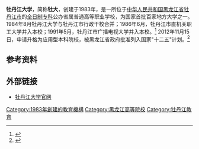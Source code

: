 {{Expand|time=2016-09-27T12:32:24+00:00}}
{{Infobox University
| Name = 牡丹江大学
| EnglishName = Mudanjiang University
| SealImage = 
| SealInfo = 
| Established = 1983
| Type = 公办省属普通高等职业学校
| president   = 林韧卒
| secretary  = 王树印
| Location = {{CHN}}[[黑龙江省|黑龙江省]][[牡丹江市|牡丹江市]][[爱民区|爱民区]]西地明街530号
| Campus = 
| Area = 
| Department =
| Faculty = 
| Professor =
| Associate Professor =
| Assistant Professor =
| Lecturer =
| Student = 6056<ref>{{Cite web |url=http://www.mdjdx.cn/mdnew/pages.asp |title=牡丹江大学学校简介 |access-date=2016-09-27 |archive-url=https://web.archive.org/web/20170305004914/http://www.mdjdx.cn/mdnew/pages.asp |archive-date=2017-03-05 |dead-url=yes }}</ref>
| Website = http://www.mdjdx.cn/
}}
'''牡丹江大学'''，简称'''牡大'''，创建于1983年，是一所位于[[中华人民共和国|中华人民共和国]][[黑龙江省|黑龙江省]][[牡丹江市|牡丹江市]]的[[全日制|全日制]][[专科|专科]]公办省属普通高等职业学校，为国家首批百家地方大学之一。1984年8月牡丹江大学与牡丹江市行政干校合并；1986年6月，牡丹江市直机关职工大学并入本校；1991年5月，牡丹江市广播电视大学并入本校。<ref>{{Cite web |url=http://www.mdjdx.cn/mdnew/page.asp?id=1 |title=学校足迹 创建把握春的契机 |access-date=2016-09-27 |archive-url=https://web.archive.org/web/20160713143333/http://www.mdjdx.cn/mdnew/page.asp?id=1 |archive-date=2016-07-13 |dead-url=yes }}</ref> 2012年11月15日，申请升格为应用型本科院校，被黑龙江省政府批准列入国家"十二五"计划。<ref>{{Cite web |url=http://www.mdjdx.cn/mdnew/show.asp?id=1549 |title=2006年至今部分重大活动 |access-date=2016-09-27 |archive-url=https://web.archive.org/web/20160713070020/http://mdjdx.cn/mdnew/show.asp?id=1549 |archive-date=2016-07-13 |dead-url=yes }}</ref>

== 参考资料 ==
{{reflist}}

== 外部链接 ==
* [http://www.mdjdx.cn/ 牡丹江大学官网] {{Wayback|url=http://www.mdjdx.cn/ |date=20210115135140 }}

{{黑龙江高等院校|nocat}}
[[Category:1983年創建的教育機構|Category:1983年創建的教育機構]]
[[Category:黑龙江高等院校|Category:黑龙江高等院校]]
[[Category:牡丹江教育|Category:牡丹江教育]]